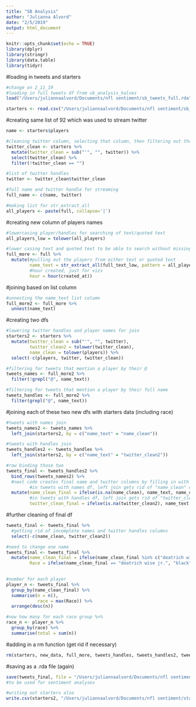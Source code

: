 ```yaml
---
title: "SB Analysis"
author: "Julianna Alvord"
date: "2/5/2019"
output: html_document
---
```


```r
knitr::opts_chunk$set(echo = TRUE)
library(dplyr)
library(stringr)
library(data.table)
library(tidyr)
```

#loading in tweets and starters
```r
#change on 2_11_19
#loading in full tweets df from sb_analysis_halves
load("/Users/juliannaalvord/Documents/nfl sentiment/sb_tweets_full.rda")

starters <- read.csv("/Users/juliannaalvord/Documents/nfl sentiment/sb_starters.csv", stringsAsFactors = FALSE)
```

#creating same list of 92 which was used to stream twitter
```r
name <- starters$players

#cleaning twitter column, selecting that column, then filtering out those without twitter handle
twitter_clean <- starters %>%
  mutate(twitter_clean = sub("'", "", twitter)) %>%
  select(twitter_clean) %>%
  filter(!twitter_clean == "")

#list of twitter handles
twitter <- twitter_clean$twitter_clean

#full name and twitter handle for streaming
full_name <- c(name, twitter)

#making list for str_extract_all
all_players <- paste(full, collapse='|')
```


#creating new column of players names
```r
#lowercasing player/handles for searching of text/quoted text
all_players_low = tolower(all_players)

#lower casing text and quoted text to be able to search without missing any players
full_more <- full %>%
  mutate(#pulling out the players from either text or quoted text
         name_text = str_extract_all(full_text_low, pattern = all_players_low),
         #hour created, just for vizs
         hour = hour(created_at))
```

#joining based on list column
```r
#unnesting the name_text list column
full_more2 <- full_more %>%
  unnest(name_text)
```

#creating two dfs
```r
#lowering twitter handles and player names for join
starters2 <- starters %>%
  mutate(twitter_clean = sub("'", "", twitter),
         twitter_clean2 = tolower(twitter_clean),
         name_clean = tolower(players)) %>%
  select(-c(players, twitter, twitter_clean))

#filtering for tweets that mention a player by their @
tweets_names <- full_more2 %>%
  filter(!grepl("@", name_text))

#filtering for tweets that mention a player by their full name
tweets_handles <- full_more2 %>%
  filter(grepl("@", name_text))
```

#joining each of these two new dfs with starters data (including race)
```r
#tweets with names join
tweets_names2 <- tweets_names %>%
  left_join(starters2, by = c("name_text" = "name_clean"))

#tweets with handles join
tweets_handles2 <- tweets_handles %>%
  left_join(starters2, by = c("name_text" = "twitter_clean2"))

#row binding those two
tweets_final <- tweets_handles2 %>%
  bind_rows(tweets_names2) %>%
  #next code creates final name and twitter columns by filling in with name_text (what was joined on)
         #in tweets with names df, left join gets rid of "name_clean" col
  mutate(name_clean_final = ifelse(is.na(name_clean), name_text, name_clean),
         #in tweets with handles df, left join gets rid of "twitter_clean2" col
         twitter_clean_final = ifelse(is.na(twitter_clean2), name_text, twitter_clean2))
```

#further cleaning of final df
```r
tweets_final <- tweets_final %>%
  #getting rid of incomplete names and twitter handles columns
  select(-c(name_clean, twitter_clean2))

#need to change one name 
tweets_final <- tweets_final %>%
  mutate(name_clean_final = ifelse(name_clean_final %in% c("deatrich wise jr ", "deatrich wise jr,"), "deatrich wise jr.", name_clean_final),
         Race = ifelse(name_clean_final == "deatrich wise jr.", "black", Race))
  

#number for each player
player_n <- tweets_final %>%
  group_by(name_clean_final) %>%
  summarise(n = n(),
            race = max(Race)) %>%
  arrange(desc(n))

#now how many for each race group %>%
race_n <- player_n %>%
  group_by(race) %>%
  summarise(total = sum(n))
```

#adding in a rm function (get rid if necessary)
```r
rm(starters, new_data, full_more, tweets_handles, tweets_handles2, tweets_names, tweets_names2, player_n, race_n, full, full_more2)
```



#saving as a .rda file (again)
```r
save(tweets_final, file = "/Users/juliannaalvord/Documents/nfl sentiment/unnest_tweets_final.rda")
#to be used for sentiment analyses

#writing out starters also
write.csv(starters2, "/Users/juliannaalvord/Documents/nfl sentiment/starters2.csv", row.names = FALSE)
```

